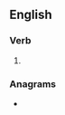 {{also|Lathers}}
==English==

===Verb===
{{head|en|verb form}}

# {{en-third-person singular of|lather}}

===Anagrams===
* {{anagrams|en|a=aehlrst|Hartels|Hartles|Stahler|halster|halters|harslet|slather|thalers}}